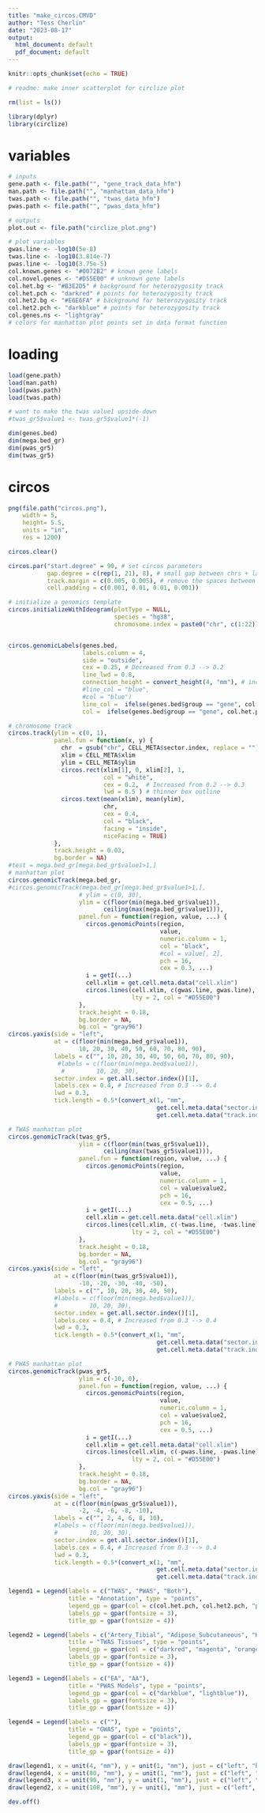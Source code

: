 ```yaml
---
title: "make_circos.CMVD"
author: "Tess Cherlin"
date: "2023-08-17"
output:
  html_document: default
  pdf_document: default
---
```


```r
knitr::opts_chunk$set(echo = TRUE)
```

```r
# readme: make inner scatterplot for circlize plot

rm(list = ls())

library(dplyr)
library(circlize)
```

################################################################################
#                                 variables                                    #
################################################################################
```r
# inputs 
gene.path <- file.path("", "gene_track_data_hfm")
man.path <- file.path("", "manhattan_data_hfm")
twas.path <- file.path("", "twas_data_hfm")
pwas.path <- file.path("", "pwas_data_hfm")
```

```r
# outputs
plot.out <- file.path("circlize_plot.png") 
```

```r
# plot variables
gwas.line <- -log10(5e-8)
twas.line <- -log10(3.814e-7)
pwas.line <- -log10(3.75e-5)
col.known.genes <- "#0072B2" # known gene labels
col.novel.genes <- "#D55E00" # unknown gene labels
col.het.bg <- "#B3E2D5" # background for heterozygosity track
col.het.pch <- "darkred" # points for heterozygosity track
col.het2.bg <- "#E6E6FA" # background for heterozygosity track
col.het2.pch <- "darkblue" # points for heterozygosity track
col.genes.ns <- "lightgray"
# colors for manhattan plot points set in data format function
```


################################################################################
#                               loading                                       #
################################################################################
```r
load(gene.path)
load(man.path)
load(pwas.path)
load(twas.path)

# want to make the twas value1 upside-down
#twas_gr5$value1 <- twas_gr5$value1*(-1)

dim(genes.bed)
dim(mega.bed_gr)
dim(pwas_gr5)
dim(twas_gr5)

```
################################################################################
#                               circos                                        #
################################################################################
```r
png(file.path("circos.png"),  
    width = 5,
    height= 5.5,
    units = "in",
    res = 1200)

circos.clear()

circos.par("start.degree" = 90, # set circos parameters
           gap.degree = c(rep(1, 21), 8), # small gap between chrs + larger for axis
           track.margin = c(0.005, 0.005), # remove the spaces between the tracks
           cell.padding = c(0.001, 0.01, 0.01, 0.001))

# initialize a genomics template
circos.initializeWithIdeogram(plotType = NULL,         
                              species = "hg38", 
                              chromosome.index = paste0("chr", c(1:22)))


circos.genomicLabels(genes.bed,
                     labels.column = 4,
                     side = "outside",
                     cex = 0.25, # Decreased from 0.3 --> 0.2
                     line_lwd = 0.8,
                     connection_height = convert_height(4, "mm"), # increased from 3 to 4
                     #line_col = "blue",
                     #col = "blue")
                     line_col =  ifelse(genes.bed$group == "gene", col.het.pch, ifelse(genes.bed$group == "protein", col.het2.pch, ifelse(genes.bed$group == "both", "purple", "lightgray"))),
                     col =  ifelse(genes.bed$group == "gene", col.het.pch, ifelse(genes.bed$group == "protein", col.het2.pch, ifelse(genes.bed$group == "both", "purple", "lightgray"))))

# chromosome track
circos.track(ylim = c(0, 1),                       
             panel.fun = function(x, y) {
               chr  = gsub("chr", CELL_META$sector.index, replace = "")
               xlim = CELL_META$xlim
               ylim = CELL_META$ylim
               circos.rect(xlim[1], 0, xlim[2], 1, 
                           col = "white", 
                           cex = 0.2,  # Increased from 0.2 --> 0.3
                           lwd = 0.5 ) # thinner box outline
               circos.text(mean(xlim), mean(ylim), 
                           chr, 
                           cex = 0.4, 
                           col = "black",
                           facing = "inside", 
                           niceFacing = TRUE)
             }, 
             track.height = 0.03, 
             bg.border = NA)
#test = mega.bed_gr[mega.bed_gr$value1>1,]
# manhattan plot
circos.genomicTrack(mega.bed_gr,
#circos.genomicTrack(mega.bed_gr[mega.bed_gr$value1>1,],
                    # ylim = c(0, 30),
                    ylim = c(floor(min(mega.bed_gr$value1)),
                           ceiling(max(mega.bed_gr$value1))),
                    panel.fun = function(region, value, ...) {
                      circos.genomicPoints(region, 
                                           value, 
                                           numeric.column = 1,
                                           col = "black",
                                           #col = value[, 2],
                                           pch = 16, 
                                           cex = 0.3, ...)
                      i = getI(...)
                      cell.xlim = get.cell.meta.data("cell.xlim")
                      circos.lines(cell.xlim, c(gwas.line, gwas.line),
                                   lty = 2, col = "#D55E00")
                    },
                    track.height = 0.18,
                    bg.border = NA,
                    bg.col = "gray96")
circos.yaxis(side = "left",                 
             at = c(floor(min(mega.bed_gr$value1)), 
                    10, 20, 30, 40, 50, 60, 70, 80, 90),
             labels = c("", 10, 20, 30, 40, 50, 60, 70, 80, 90),
              #labels = c(floor(min(mega.bed$value1)), 
               #         10, 20, 30),
             sector.index = get.all.sector.index()[1],
             labels.cex = 0.4, # Increased from 0.3 --> 0.4
             lwd = 0.3, 
             tick.length = 0.5*(convert_x(1, "mm", 
                                          get.cell.meta.data("sector.index"), 
                                          get.cell.meta.data("track.index"))))

# TWAS manhattan plot
circos.genomicTrack(twas_gr5,
                    ylim = c(floor(min(twas_gr5$value1)),
                           ceiling(max(twas_gr5$value1))),
                    panel.fun = function(region, value, ...) {
                      circos.genomicPoints(region,
                                           value,
                                           numeric.column = 1,
                                           col = value$value2,
                                           pch = 16,
                                           cex = 0.5, ...)
                      i = getI(...)
                      cell.xlim = get.cell.meta.data("cell.xlim")
                      circos.lines(cell.xlim, c(-twas.line, -twas.line),
                                   lty = 2, col = "#D55E00")
                    },
                    track.height = 0.18,
                    bg.border = NA,
                    bg.col = "gray96")
circos.yaxis(side = "left",
             at = c(floor(min(twas_gr5$value1)),
                    -10, -20, -30, -40, -50),
             labels = c("", 10, 20, 30, 40, 50),
             #labels = c(floor(min(mega.bed$value1)),
             #         10, 20, 30),
             sector.index = get.all.sector.index()[1],
             labels.cex = 0.4, # Increased from 0.3 --> 0.4
             lwd = 0.3,
             tick.length = 0.5*(convert_x(1, "mm",
                                          get.cell.meta.data("sector.index"),
                                          get.cell.meta.data("track.index"))))

# PWAS manhattan plot
circos.genomicTrack(pwas_gr5,
                    ylim = c(-10, 0),
                    panel.fun = function(region, value, ...) {
                      circos.genomicPoints(region,
                                           value,
                                           numeric.column = 1,
                                           col = value$value2,
                                           pch = 16,
                                           cex = 0.5, ...)
                      i = getI(...)
                      cell.xlim = get.cell.meta.data("cell.xlim")
                      circos.lines(cell.xlim, c(-pwas.line, -pwas.line),
                                   lty = 2, col = "#D55E00")
                    },
                    track.height = 0.18,
                    bg.border = NA,
                    bg.col = "gray96")
circos.yaxis(side = "left",
             at = c(floor(min(pwas_gr5$value1)),
                    -2, -4, -6, -8, -10),
             labels = c("", 2, 4, 6, 8, 10),
             #labels = c(floor(min(mega.bed$value1)),
             #         10, 20, 30),
             sector.index = get.all.sector.index()[1],
             labels.cex = 0.4, # Increased from 0.3 --> 0.4
             lwd = 0.3,
             tick.length = 0.5*(convert_x(1, "mm",
                                          get.cell.meta.data("sector.index"),
                                          get.cell.meta.data("track.index"))))

legend1 = Legend(labels = c("TWAS", "PWAS", "Both"),
                 title = "Annotation", type = "points",
                 legend_gp = gpar(col = c(col.het.pch, col.het2.pch, "purple")),
                 labels_gp = gpar(fontsize = 3),
                 title_gp = gpar(fontsize = 4))

legend2 = Legend(labels = c("Artery_Tibial", "Adipose_Subcutaneous", "Kidney_Cortex", "Adipose_Visceral_Omentum", "Liver", "Artery_Aorta", "Heart_Atrial_Appendage", "Whole_Blood", "Heart_Left_Ventricle", "Artery_Coronary"),
                 title = "TWAS Tissues", type = "points",
                 legend_gp = gpar(col = c("darkred", "magenta", "orange", "white", "#FFC107", "darkgreen", "red", "maroon","pink", "purple")),
                 labels_gp = gpar(fontsize = 3),
                 title_gp = gpar(fontsize = 4))

legend3 = Legend(labels = c("EA", "AA"),
                 title = "PWAS Models", type = "points",
                 legend_gp = gpar(col = c("darkblue", "lightblue")),
                 labels_gp = gpar(fontsize = 3),
                 title_gp = gpar(fontsize = 4))

legend4 = Legend(labels = c(""),
                 title = "GWAS", type = "points",
                 legend_gp = gpar(col = c("black")),
                 labels_gp = gpar(fontsize = 3),
                 title_gp = gpar(fontsize = 4))

draw(legend1, x = unit(4, "mm"), y = unit(1, "mm"), just = c("left", "bottom"))
draw(legend4, x = unit(80, "mm"), y = unit(1, "mm"), just = c("left", "bottom"))
draw(legend3, x = unit(90, "mm"), y = unit(1, "mm"), just = c("left", "bottom"))
draw(legend2, x = unit(108, "mm"), y = unit(1, "mm"), just = c("left", "bottom"))

dev.off()
```
